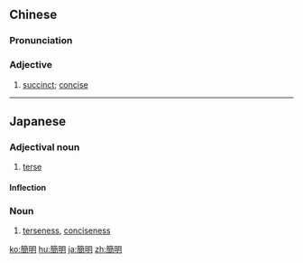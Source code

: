 {{also|简明}}
==Chinese==
{{zh-forms|s=简明}}

===Pronunciation===
{{zh-pron
|m=jiǎnmíng
|c=gaan2 ming4
|cat=a
}}

===Adjective===
{{zh-adj}}

# [[succinct]]; [[concise]]

{{zh-cat|Advanced}}

----

==Japanese==
{{ja-kanjitab|かん|めい|yomi=on}}

===Adjectival noun===
{{ja-adj|infl=na|かんめい}}

# [[terse]] {{gloss|of a concise style or speech}}

====Inflection====
{{ja-na|かんめい}}

===Noun===
{{ja-noun|かんめい}}

# [[terseness]], [[conciseness]]

[[ko:簡明]]
[[hu:簡明]]
[[ja:簡明]]
[[zh:簡明]]